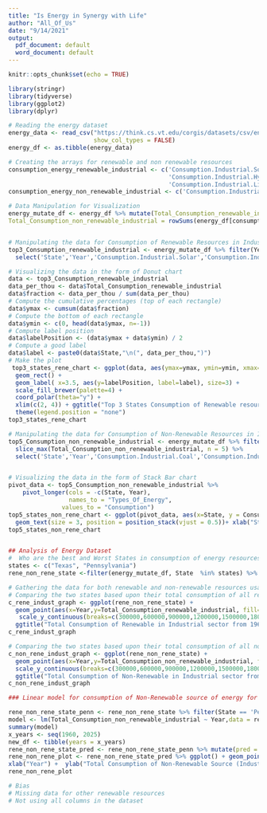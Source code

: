 ---
title: "Is Energy in Synergy with Life"
author: "All_Of_Us"
date: "9/14/2021"
output:
  pdf_document: default
  word_document: default
---

```{r setup, include=FALSE}
knitr::opts_chunk$set(echo = TRUE)
```

```{r, echo=FALSE}
library(stringr)
library(tidyverse)
library(ggplot2)
library(dplyr)
```

```{r, echo=TRUE}

# Reading the energy dataset
energy_data <- read_csv("https://think.cs.vt.edu/corgis/datasets/csv/energy/energy.csv", 
                        show_col_types = FALSE)
energy_df <- as.tibble(energy_data)

# Creating the arrays for renewable and non renewable resources
consumption_energy_renewable_industrial <- c('Consumption.Industrial.Solar','Consumption.Industrial.Wind','Consumption.Industrial.Geothermal',
                                             'Consumption.Industrial.Hydropower', 
                                             'Consumption.Industrial.Liquefied Petroleum Gases')
consumption_energy_non_renewable_industrial <- c('Consumption.Industrial.Coal','Consumption.Industrial.Distillate Fuel Oil','Consumption.Industrial.Kerosene','Consumption.Industrial.Wood')

# Data Manipulation for Visualization
energy_mutate_df <- energy_df %>% mutate(Total_Consumption_renewable_industrial = rowSums(energy_df[consumption_energy_renewable_industrial]),
Total_Consumption_non_renewable_industrial = rowSums(energy_df[consumption_energy_non_renewable_industrial]))


# Manipulating the data for Consumption of Renewable Resources in Industrial sector(Donut Chart)
top3_Consumption_renewable_industrial <- energy_mutate_df %>% filter(Year == 2014) %>% slice_max(Total_Consumption_renewable_industrial , n = 3) %>% 
  select('State','Year','Consumption.Industrial.Solar','Consumption.Industrial.Wind','Consumption.Industrial.Geothermal','Consumption.Industrial.Hydropower', 'Consumption.Industrial.Liquefied Petroleum Gases', 'Total_Consumption_renewable_industrial', 'Total_Consumption_non_renewable_industrial')

# Visualizing the data in the form of Donut chart
data <- top3_Consumption_renewable_industrial
data_per_thou <- data$Total_Consumption_renewable_industrial
data$fraction <- data_per_thou / sum(data_per_thou)
# Compute the cumulative percentages (top of each rectangle)
data$ymax <- cumsum(data$fraction)
# Compute the bottom of each rectangle
data$ymin <- c(0, head(data$ymax, n=-1))
# Compute label position
data$labelPosition <- (data$ymax + data$ymin) / 2
# Compute a good label
data$label <- paste0(data$State,"\n(", data_per_thou,")")
# Make the plot
 top3_states_rene_chart <- ggplot(data, aes(ymax=ymax, ymin=ymin, xmax=4, xmin=3, fill=State)) +
  geom_rect() +
  geom_label( x=3.5, aes(y=labelPosition, label=label), size=3) +
  scale_fill_brewer(palette=4) +
  coord_polar(theta="y") +
  xlim(c(2, 4)) + ggtitle("Top 3 States Consumption of Renewable resources(in BTU)")+ theme_void() + 
  theme(legend.position = "none")
top3_states_rene_chart

# Manipulating the data for Consumption of Non-Renewable Resources in Industrial sector
top5_Consumption_non_renewable_industrial <- energy_mutate_df %>% filter(Year == 2014) %>% 
  slice_max(Total_Consumption_non_renewable_industrial, n = 5) %>% 
  select('State','Year','Consumption.Industrial.Coal','Consumption.Industrial.Distillate Fuel Oil','Consumption.Industrial.Wood') %>% glimpse()


# Visualizing the data in the form of Stack Bar chart
pivot_data <- top5_Consumption_non_renewable_industrial %>%
    pivot_longer(cols = -c(State, Year), 
                 names_to = "Types_Of_Energy", 
               values_to = "Consumption")
top5_states_non_rene_chart <- ggplot(pivot_data, aes(x=State, y = Consumption/10000, fill = Types_Of_Energy, label = Consumption )) + geom_bar(width = 0.98, stat="identity") +
  geom_text(size = 3, position = position_stack(vjust = 0.5))+ xlab("State")  + ylab("Consumption in Billion BTU") + ggtitle("Top 5 States Consumption of Non-Renewable(in BTU)")
top5_states_non_rene_chart


## Analysis of Energy Dataset
#  Who are the best and Worst States in consumption of energy resources?
states <- c("Texas", "Pennsylvania")
rene_non_rene_state <-filter(energy_mutate_df, State  %in% states) %>% select('State','Year','Total_Consumption_renewable_industrial','Total_Consumption_non_renewable_industrial') %>% glimpse()

# Gathering the data for both renewable and non-renewable resources usage states
# Comparing the two states based upon their total consumption of all renewable resources
c_rene_indust_graph <- ggplot(rene_non_rene_state) +
  geom_point(aes(x=Year,y=Total_Consumption_renewable_industrial, fill=State,color=State),stat="identity") +
   scale_y_continuous(breaks=c(300000,600000,900000,1200000,1500000,1800000)) +
  ggtitle("Total Consumption of Renewable in Industrial sector from 1960-2014") + xlab("Year") +  ylab("Consumption in Billion BTU") 
c_rene_indust_graph

# Comparing the two states based upon their total consumption of all non_renewable resources
c_non_rene_indust_graph <- ggplot(rene_non_rene_state) +
  geom_point(aes(x=Year,y=Total_Consumption_non_renewable_industrial, fill=State,color=State),stat="identity") +
  scale_y_continuous(breaks=c(300000,600000,900000,1200000,1500000,1800000)) +
  ggtitle("Total Consumption of Non-Renewable in Industrial sector from 1960-2014") + xlab("Year") +  ylab("Consumption in Billion BTU") 
c_non_rene_indust_graph

### Linear model for consumption of Non-Renewable source of energy for Pennsylvania over the years.

rene_non_rene_state_penn <- rene_non_rene_state %>% filter(State == 'Pennsylvania')
model <- lm(Total_Consumption_non_renewable_industrial ~ Year,data = rene_non_rene_state_penn)
summary(model)
x_years <- seq(1960, 2025)
new_df <- tibble(years = x_years)
rene_non_rene_state_pred <- rene_non_rene_state_penn %>% mutate(pred = predict(model))
rene_non_rene_plot <- rene_non_rene_state_pred %>% ggplot() + geom_point(aes(x = Year, y = Total_Consumption_non_renewable_industrial), color = "blue") + scale_x_continuous(breaks=c(1960,1970,1980,1990,2000,2010,2020)) + geom_point(aes(x = Year, y = pred), color = "red") + scale_x_continuous(breaks=c(1960,1970,1980,1990,2000,2010,2020)) +
xlab("Year") +  ylab("Total Consumption of Non-Renewable Source (Industrial)") + ggtitle("Total Consumption of Non-Renewable in Industrial sector from 1960-2014 for state Pennsylvania")
rene_non_rene_plot

# Bias
# Missing data for other renewable resources
# Not using all columns in the dataset

``` 